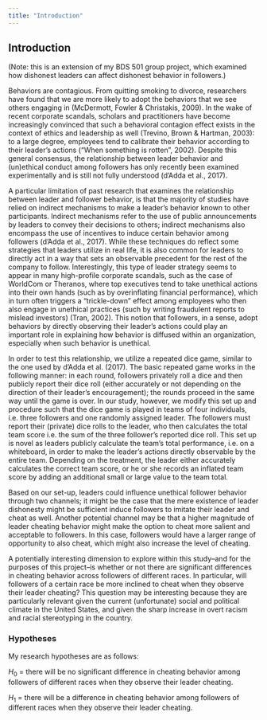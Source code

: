 ```yaml
---
title: "Introduction"
---
```


## Introduction
(Note: this is an extension of my BDS 501 group project, which examined how dishonest leaders can affect dishonest behavior in followers.)

Behaviors are contagious. From quitting smoking to divorce, researchers have found that we are more likely to adopt the behaviors that we see others engaging in (McDermott, Fowler & Christakis, 2009). In the wake of recent corporate scandals, scholars and practitioners have become increasingly convinced that such a behavioral contagion effect exists in the context of ethics and leadership as well (Trevino, Brown & Hartman, 2003): to a large degree, employees tend to calibrate their behavior according to their leader’s actions (“When something is rotten”, 2002). Despite this general consensus, the relationship between leader behavior and (un)ethical conduct among followers has only recently been examined experimentally and is still not fully understood (d’Adda et al., 2017). 

A particular limitation of past research that examines the relationship between leader and follower behavior, is that the majority of studies have relied on indirect mechanisms to make a leader’s behavior known to other participants. Indirect mechanisms refer to the use of public announcements by leaders to convey their decisions to others; indirect mechanisms also encompass the use of incentives to induce certain behavior among followers (d’Adda et al., 2017). While these techniques do reflect some strategies that leaders utilize in real life, it is also common for leaders to directly act in a way that sets an observable precedent for the rest of the company to follow. Interestingly, this type of leader strategy seems to appear in many high-profile corporate scandals, such as the case of WorldCom or Theranos, where top executives tend to take unethical actions into their own hands (such as by overinflating financial performance), which in turn often triggers a “trickle-down” effect among employees who then also engage in unethical practices (such by writing fraudulent reports to mislead investors) (Tran, 2002). This notion that followers, in a sense, adopt behaviors by directly observing their leader’s actions could play an important role in explaining how behavior is diffused within an organization, especially when such behavior is unethical. 

In order to test this relationship, we utilize a repeated dice game, similar to the one used by d’Adda et al. (2017). The basic repeated game works in the following manner: in each round, followers privately roll a dice and then publicly report their dice roll (either accurately or not depending on the direction of their leader’s encouragement); the rounds proceed in the same way until the game is over. In our study, however, we modify this set up and procedure such that the dice game is played in teams of four individuals, i.e. three followers and one randomly assigned leader. The followers must report their (private) dice rolls to the leader, who then calculates the total team score i.e. the sum of the three follower’s reported dice roll. This set up is novel as leaders publicly calculate the team’s total performance, i.e. on a whiteboard, in order to make the leader’s actions directly observable by the entire team. Depending on the treatment, the leader either accurately calculates the correct team score, or he or she records an inflated team score by adding an additional small or large value to the team total. 

Based on our set-up, leaders could influence unethical follower behavior through two channels; it might be the case that the mere existence of leader dishonesty might be sufficient induce followers to imitate their leader and cheat as well. Another potential channel may be that a higher magnitude of leader cheating behavior might make the option to cheat more salient and acceptable to followers. In this case, followers would have a larger range of opportunity to also cheat, which might also increase the level of cheating.

A potentially interesting dimension to explore within this study--and for the purposes of this project--is whether or not there are significant differences in cheating behavior across followers of different races. In particular, will followers of a certain race be more inclined to cheat when they observe their leader cheating? This question may be interesting because they are particularly relevant given the current (unfortunate) social and political climate in the United States, and given the sharp increase in overt racism and racial stereotyping in the country. 

### Hypotheses
My research hypotheses are as follows:

$H_0$ = there will be no significant difference in cheating behavior among followers of different races when they observe their leader cheating.

$H_1$ = there will be a difference in cheating behavior among followers of different races when they observe their leader cheating.


